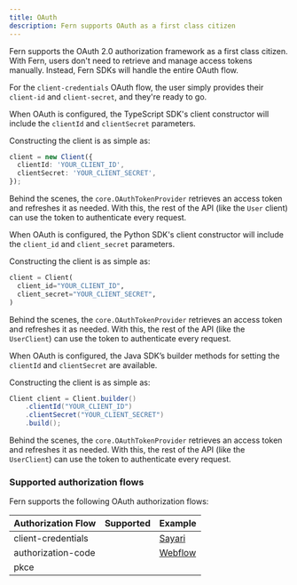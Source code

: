 ```yaml
---
title: OAuth
description: Fern supports OAuth as a first class citizen
---
```


<Markdown src="/snippets/pro-callout.mdx" />

Fern supports the OAuth 2.0 authorization framework as a first class citizen. With Fern, users don't need
to retrieve and manage access tokens manually. Instead, Fern SDKs will handle the entire OAuth flow.

For the `client-credentials` OAuth flow, the user simply provides their `client-id` and `client-secret`,
and they're ready to go.

<Tabs>
<Tab title="TypeScript">

  When OAuth is configured, the TypeScript SDK's client constructor will include the `clientId` and
  `clientSecret` parameters.

  Constructing the client is as simple as:
  ```typescript Client.ts
  client = new Client({
    clientId: 'YOUR_CLIENT_ID',
    clientSecret: 'YOUR_CLIENT_SECRET',
  });
  ```

  Behind the scenes, the `core.OAuthTokenProvider` retrieves an access token and refreshes it as needed. With this,
  the rest of the API (like the `User` client) can use the token to authenticate every request.

</Tab>

<Tab title="Python">

  When OAuth is configured, the Python SDK's client constructor will include the `client_id` and
  `client_secret` parameters.

  Constructing the client is as simple as:
  ```python client.py
  client = Client(
    client_id="YOUR_CLIENT_ID",
    client_secret="YOUR_CLIENT_SECRET",
  )
  ```

  Behind the scenes, the `core.OAuthTokenProvider` retrieves an access token and refreshes it as needed. With this,
  the rest of the API (like the `UserClient`) can use the token to authenticate every request.

</Tab>

<Tab title="Java">

  When OAuth is configured, the Java SDK’s builder methods for setting the `clientId` and `clientSecret` are available.

  Constructing the client is as simple as:
  ```java client.java
  Client client = Client.builder()
      .clientId("YOUR_CLIENT_ID")
      .clientSecret("YOUR_CLIENT_SECRET")
      .build();
  ```

  Behind the scenes, the `core.OAuthTokenProvider` retrieves an access token and refreshes it as needed. With this,
  the rest of the API (like the `UserClient`) can use the token to authenticate every request.

</Tab>
</Tabs>

### Supported authorization flows

Fern supports the following OAuth authorization flows:

| Authorization Flow | Supported                                        | Example                                                      |
|--------------------|--------------------------------------------------|--------------------------------------------------------------|
| client-credentials | <Icon icon="check" color="#84B060" />            | [Sayari](https://github.com/sayari-analytics/sayari-python)  |
| authorization-code | <Icon icon="check" color="#84B060" />            | [Webflow](https://github.com/webflow/webflow-python)         |
| pkce               |                                                  |                                                              |
